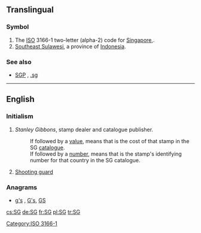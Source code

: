 {{also|sg|Sg|.sg}}
==Translingual==

===Symbol===
{{head|mul|symbol}}
# The [[ISO]] 3166-1 two-letter (alpha-2) code for [[Singapore]],.
# [[Southeast Sulawesi]], a province of [[Indonesia]].

===See also===
* {{sense|ISO 3166-1}} [[SGP]] {{gloss|alpha-3}} , [[.sg]]

[[Category:ISO 3166-1]]

----

==English==

===Initialism===
{{rfc-header|Initialism}}
{{head|en|initialism}}

# {{label|en|philately}} ''Stanley Gibbons'', stamp dealer and catalogue publisher.
#: If followed by a [[value]], means that is the cost of that stamp in the SG [[catalogue]].
#: If followed by a [[number]], means that is the stamp's identifying number for that country in the SG catalogue.
# {{label|en|basketball}} [[shooting guard|Shooting guard]]

===Anagrams===
* [[g's#English|g's]] , [[G's#English|G's]], [[GS#English|GS]]

[[cs:SG]]
[[de:SG]]
[[fr:SG]]
[[pl:SG]]
[[tr:SG]]